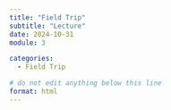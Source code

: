 ```yaml
---
title: "Field Trip"
subtitle: "Lecture"
date: 2024-10-31
module: 3

categories: 
  - Field Trip

# do not edit anything below this line
format: html
---
```


